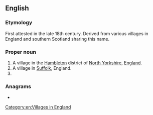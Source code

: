 {{also|snape}}
==English==
{{wikipedia}}

===Etymology===
First attested in the late 18th century. Derived from various villages in England and southern Scotland sharing this name.

===Proper noun===
{{en-proper noun}}

# A village in the [[Hambleton]] district of [[North Yorkshire]], [[England]].
# A village in [[Suffolk]], England.
# {{surname|en|from=Old English}}

===Anagrams===
* {{anagrams|en|a=aenps|Aspen|NAPEs|aspen|napes|neaps|panes|peans|sneap|spane|spean}}

[[Category:en:Villages in England]]